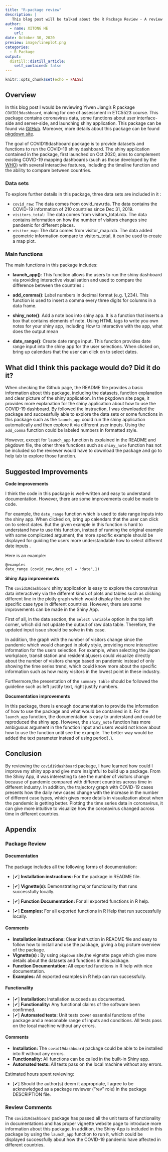 ```yaml
---
title: "R-package review"
description: |
   This blog post will be talked about the R Package Review - A review of R package 'COVID19dashboard'
author:
  - name: XITONG HE
    url: 
date: October 30, 2020
preview: image/lineplot.png
categories: 
  - R Package
output:
  distill::distill_article:
    self_contained: false
---
```


```r
knitr::opts_chunk$set(echo = FALSE)
```


## Overview

In this blog post I would be reviewing Yiwen Jiang's R package `COVID19dashboard`, making for one of assessment in ETC5523 course. This package contains coronavirus data, some functions about user interface-side and server-side, and launching shiny application. This package can be found via [GitHub](https://github.com/etc5523-2020/r-package-assessment-YIWEN-JIANG-github).
Moreover, more details about this package can be found [pkgdown site](https://etc5523-2020.github.io/r-package-assessment-YIWEN-JIANG-github/). 


The goal of COVID19dashboard package is to provide datasets and functions to run the COVID-19 shiny dashboard. The shiny application contained in the package, first launched on Oct 2020, aims to complement existing COVID-19 mapping dashboards (such as those developed by the [WHO](https://covid19.who.int/)) with several interactive features, including the timeline function and the ability to compare between countries.

### Data sets

To explore further details in this package, three data sets are included in it :

- `covid_raw`: The data comes from covid_raw.rda. The data contains the COVID-19 information of 210 countries since Dec 31, 2019.
- `visitors_total`: The data comes from visitors_total.rda. The data contains information on how the number of visitors changes sine pandemic for different places.
- `visitor_map`: The data comes from visitor_map.rda. The data added geometric information compare to visitors_total, it can be used to create a map plot.

### Main functions

The main functions in this package includes:

- **launch_app()**: This function allows the users to run the shiny dashboard via providing interactive visualisation and used to compare the difference between the countries.: 

- **add_comma()**: Label numbers in decimal format (e.g. 1,234). This function is used to insert a comma every three digits for columns in a data frame.

- **shiny_note()**: Add a note box into shiny app. It is a function that inserts a box that contains elements of note.  Using HTML tags to write you own notes for your shiny app, including How to interactive with the app, what does the output mean

- **date_range()**: Create date range input. This function provides date range input into the shiny app for the user selections. When clicked on, bring up calendars that the user can click on to select dates.
  
## What did I think this package would do? Did it do it?

When checking the Github page, the README file provides a basic information about this package, including the datasets, function explanation and clear picture of the shiny application. In the pkgdown site page, it provides more explanation for the shiny application about how to use the COVID-19 dashboard. By followed the instruction, I was downloaded the package and successfully able to explore the data sets or some functions in this package such as the `launch_app` could run the shiny application automatically and then explore it via different user inputs. Using the `add_comma` function could be labeled numbers in formatted style.

However, except for `launch_app` function is explained in the README and pkgdown file, the other three functions such as `shiny_note` function has not be included so the reviewer would have to download the package and go to help tab to explore those function.

## **Suggested Improvements**

**Code improvements**

I think the code in this package is well-written and easy to understand documentation. However, there are some improvements could be made to code. 
  
For example, the `date_range` function which is used to date range inputs into the shiny app. When clicked on, bring up calendars that the user can click on to select dates. But the given example in this function is hard to understand how to use this function, instead of running the original example with some complicated argument, the more specific example should be displayed for guiding the users more understandable how to select different date inputs . 

Here is an example: 
```
@examples
date_range (covid_raw,date_col = "date",1)
```

**Shiny App improvements**

The `covid19dashboard` shiny application is easy to explore the coronavirus data interactively via the different kinds of plots and tables such as clicking different line in the plotly graph which would display the table with the specific case type in different countries. However, there are some improvements can be made in the Shiny App.

First of all, in the data section, the `Select variable` option in the top left corner, which did not update the output of raw data table. Therefore, the updated input issue should be solve in this case.

In addition, the graph with the number of visitors change since the pandemic which would changed in plotly style, providing more interactive information for the users selection. For example, when selecting the Japan workplace, transit station and residential,users could visualize directly about the number of visitors change based on pandemic instead of only showing the time series trend, which could know more about the specific information such as how many visitors in the lowest point in these industry.

Furthermore,the presentation of the `summary table` should be followed the guideline such as left justify text, right justify numbers. 
    

**Documentation improvements**

In this package, there is enough documentation to provide the information of how to use the package and what would be contained in it. For the `launch_app` function, the documentation is easy to understand and could be reproduced the shiny app. However, the `shiny_note` function has more ambiguous argument in the function input and users would not know about how to use the function until see the example. The better way would be added the text parameter instead of using period(`.`).   

## **Conclusion**

By reviewing the `covid19dashboard` package, I have learned how could I improve my shiny app and give more insightful to build up a package. From the Shiny App, it was interesting to see the number of visitors change because of pandemic compared with different countries across time in different industry. In addition, the trajectory graph with COVID-19 cases presents how the daily new cases change with the increase in the number of different case types, which gives more details in visualization about when the pandemic is getting better. Plotting the time series data in coronavirus, it can give more intuitive to visualize how the coronavirus changed across time in different countries.


## **Appendix**

### Package Review


#### Documentation

The package includes all the following forms of documentation:  

- [✔] **Installation instructions: ** For the package in README file.

- [✔] **Vignette(s): ** Demonstrating major functionality that runs successfully locally. 

- [✔] **Function Documentation: ** For all exported functions in R help. 

- [✔] **Examples: ** For all exported functions in R Help that run successfully locally.

#### Comments

- **Installation instructions: ** Clear instruction in README file and easy to follow how to install and use the package, giving a big picture overview of the package.
- **Vignette(s) : ** By using `pkgdown` site,the vignette page  which give more details about the datasets and functions in this package. 
- **Function Documentation: ** All exported functions in R help with nice documentation.  
- **Examples: ** All exported examples in R help can run successfully.  

#### Functionality

- [✔] **Installation: ** Installation succeeds as documented. 
- [✔] **Functionality: ** Any functional claims of the software been confirmed.   
- [✔] **Automated tests: ** Unit tests cover essential functions of the package and a reasonable range of inputs and conditions. All tests pass on the local machine without any errors.


#### Comments

- **Installation: ** The `covid19dashboard` package could be able to be installed into R without any errors.  
- **Functionality: ** All functions can be called in the built-in Shiny app.  
- **Automated tests: ** All tests pass on the local machine without any errors.

Estimated hours spent reviewing:

- [✔] Should the author(s) deem it appropriate, I agree to be acknowledged as a package reviewer ("rev" role) in the package DESCRIPTION file.

### Review Comments

The `covid19dashboard` package has passed all the unit tests of functionality in documentations and has proper vignette website page to introduce more information about this package. In addition, the Shiny App is included in this package by using the `launch_app` function to run it, which could be displayed successfully about how the COVID-19 pandemic have affected in different countries.








